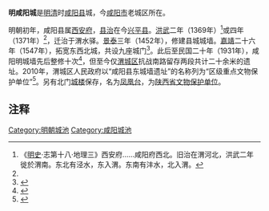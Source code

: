'''明咸阳城'''是[[明朝|明]][[清朝|清]]时[[咸阳县|咸阳县]]城，今[[咸阳市|咸阳市]]老城区所在。

明朝初年，咸阳县属[[西安府|西安府]]，[[唐咸阳城|县治]]在今[[兴平县|兴平县]]。[[洪武|洪武]]二年（1369年）<ref>《[[明史|明史]]·志第十八·地理三》西安府......咸阳府西北。旧治在渭河北，洪武二年徙於渭南。东北有泾水，东入渭。东南有沣水，北入渭。</ref>或四年（1371年）<ref name="a1"/>，迁治于渭水驿。[[景泰_(年号)|景泰]]三年（1452年），修建县城城墙。[[嘉靖|嘉靖]]二十六年（1547年），拓宽东西北城，共设九座城门<ref name="a1">{{Cite web |url=http://epaper.cnwest.com/xyrb/html/2012-07/17/content_4740788.htm |title=漫谈咸阳变迁史之三 |accessdate=2015-09-07 |author=刘为柏 |date=2012-07-17 |work= |publisher=西部网数字报刊，来源：咸阳日报数字报纸 |language=Zh-hans |deadurl=yes |archiveurl=https://web.archive.org/web/20160304122923/http://epaper.cnwest.com/xyrb/html/2012-07/17/content_4740788.htm |archivedate=2016-03-04 }}</ref>。此后至民国二十年（1931年），咸阳明城墙先后整修十次<ref>{{Cite web|url=http://epaper.cnwest.com/xyrb/html/2013-11/04/content_4807634.htm|title=明城墙遗址亟待保护|accessdate=2015-09-07|author=记者：李石|date=2013-11-04|work=|publisher=西部网数字报刊，来源：咸阳日报数字报纸|language=Zh-hans|deadurl=yes|archiveurl=https://web.archive.org/web/20160304201242/http://epaper.cnwest.com/xyrb/html/2013-11/04/content_4807634.htm|archivedate=2016-03-04}}</ref>，但至今仅[[渭城区|渭城区]]抗战南路留存两段共计二十余米的遗址。2010年，渭城区人民政府以“咸阳县东城墙遗址”的名称列为“区级重点文物保护单位”<ref>{{Cite web |url=http://xianyang.hsw.cn/system/2013/12/17/051818762.shtml |title=咸阳明城墙遗址边盖了间厕所 文旅局:已要求尽快拆除 |accessdate=2015-09-07 |author=记者：张林，编辑：彭乐 |date=2013-12-17 |work= |publisher=华商网，来源：今日咸阳 |language=Zh-hans |archive-url=https://web.archive.org/web/20160304122800/http://xianyang.hsw.cn/system/2013/12/17/051818762.shtml |archive-date=2016-03-04 |dead-url=yes }}</ref>。另有北门[[城楼|城楼]]保存，名为[[凤凰台_(咸阳)|凤凰台]]，为[[陕西省文物保护单位|陕西省文物保护单位]]。

== 注释 ==
{{Reflist|2}}

[[Category:明朝城池|Category:明朝城池]]
[[Category:咸阳城池|Category:咸阳城池]]